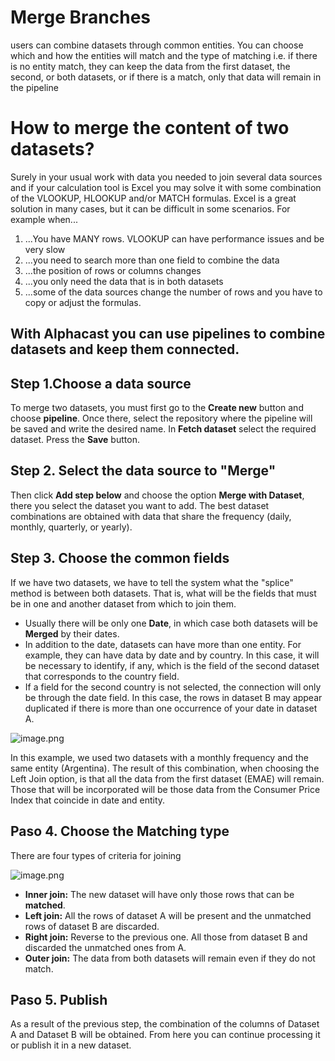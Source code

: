 # Merge Branches

users can combine datasets through common entities. You can choose which and how the entities will match and the type of matching i.e. if there is no entity match, they can keep the data from the first dataset, the second, or both datasets, or if there is a match, only that data will remain in the pipeline


# How to merge the content of two datasets?

Surely in your usual work with data you needed to join several data sources and if your calculation tool is Excel you may solve it with some combination of the VLOOKUP, HLOOKUP and/or MATCH formulas. Excel is a great solution in many cases, but it can be difficult in some scenarios. For example when...

1. ...You have MANY rows. VLOOKUP can have performance issues and be very slow
2. ...you need to search more than one field to combine the data
3. ...the position of rows or columns changes
4. ...you only need the data that is in both datasets
5. ...some of the data sources change the number of rows and you have to copy or adjust the formulas.

## With Alphacast you can use pipelines to combine datasets and keep them connected.

## Step 1.Choose a data source

To merge two datasets, you must first go to the **Create new** button and choose **pipeline**. Once there, select the repository where the pipeline will be saved and write the desired name. In **Fetch dataset** select the required dataset. Press the **Save** button.

## Step 2. Select the data source to "Merge"

Then click **Add step below** and choose the option **Merge with Dataset**, there you select the dataset you want to add. The best dataset combinations are obtained with data that share the frequency (daily, monthly, quarterly, or yearly). 

## Step 3. Choose the common fields

If we have two datasets, we have to tell the system what the "splice" method is between both datasets. That is, what will be the fields that must be in one and another dataset from which to join them.

- Usually there will be only one **Date**, in which case both datasets will be **Merged** by their dates.
- In addition to the date, datasets can have more than one entity. For example, they can have data by date and by country. In this case, it will be necessary to identify, if any, which is the field of the second dataset that corresponds to the country field.
- If a field for the second country is not selected, the connection will only be through the date field. In this case, the rows in dataset B may appear duplicated if there is more than one occurrence of your date in dataset A.

![image.png](https://alphacast-images.s3.us-west-2.amazonaws.com/next-s3-uploads/c9690c4e-7b6b-4dcd-8ed8-b54d30140e7b/image.png)

In this example, we used two datasets with a monthly frequency and the same entity (Argentina). The result of this combination, when choosing the Left Join option, is that all the data from the first dataset (EMAE) will remain. Those that will be incorporated will be those data from the Consumer Price Index that coincide in date and entity.

## Paso 4.  Choose the Matching type

There are four types of criteria for joining

![image.png](https://alphacast-images.s3.us-west-2.amazonaws.com/next-s3-uploads/ceea19d5-7c24-4843-96ba-42b49e841b7d/image.png)

- **Inner join:** The new dataset will have only those rows that can be **matched**.
- **Left join:** All the rows of dataset A will be present and the unmatched rows of dataset B are discarded.
- **Right join:** Reverse to the previous one. All those from dataset B and discarded the unmatched ones from A.
- **Outer join:** The data from both datasets will remain even if they do not match.

## Paso 5. Publish

As a result of the previous step, the combination of the columns of Dataset A and Dataset B will be obtained. From here you can continue processing it or publish it in a new dataset.